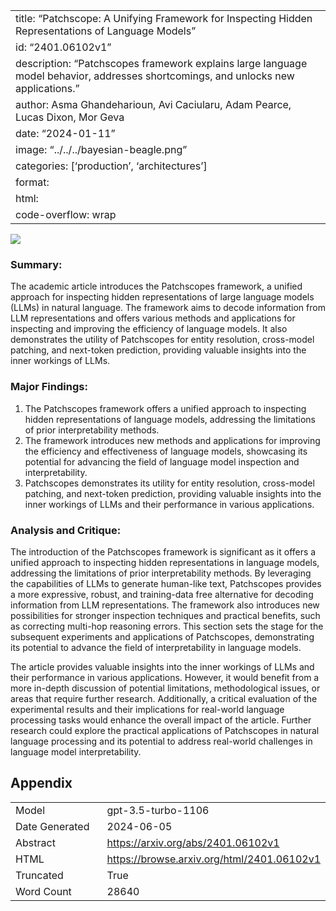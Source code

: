 
---
title: "Patchscope: A Unifying Framework for Inspecting Hidden Representations of Language Models"
id: "2401.06102v1"
description: "Patchscopes framework explains large language model behavior, addresses shortcomings, and unlocks new applications."
author: Asma Ghandeharioun, Avi Caciularu, Adam Pearce, Lucas Dixon, Mor Geva
date: "2024-01-11"
image: "../../../bayesian-beagle.png"
categories: ['production', 'architectures']
format:
  html:
    code-overflow: wrap
---

![](../../../bayesian-beagle.png)

### Summary:

The academic article introduces the Patchscopes framework, a unified approach for inspecting hidden representations of large language models (LLMs) in natural language. The framework aims to decode information from LLM representations and offers various methods and applications for inspecting and improving the efficiency of language models. It also demonstrates the utility of Patchscopes for entity resolution, cross-model patching, and next-token prediction, providing valuable insights into the inner workings of LLMs.

### Major Findings:
1. The Patchscopes framework offers a unified approach to inspecting hidden representations of language models, addressing the limitations of prior interpretability methods.
2. The framework introduces new methods and applications for improving the efficiency and effectiveness of language models, showcasing its potential for advancing the field of language model inspection and interpretability.
3. Patchscopes demonstrates its utility for entity resolution, cross-model patching, and next-token prediction, providing valuable insights into the inner workings of LLMs and their performance in various applications.

### Analysis and Critique:
The introduction of the Patchscopes framework is significant as it offers a unified approach to inspecting hidden representations in language models, addressing the limitations of prior interpretability methods. By leveraging the capabilities of LLMs to generate human-like text, Patchscopes provides a more expressive, robust, and training-data free alternative for decoding information from LLM representations. The framework also introduces new possibilities for stronger inspection techniques and practical benefits, such as correcting multi-hop reasoning errors. This section sets the stage for the subsequent experiments and applications of Patchscopes, demonstrating its potential to advance the field of interpretability in language models.

The article provides valuable insights into the inner workings of LLMs and their performance in various applications. However, it would benefit from a more in-depth discussion of potential limitations, methodological issues, or areas that require further research. Additionally, a critical evaluation of the experimental results and their implications for real-world language processing tasks would enhance the overall impact of the article. Further research could explore the practical applications of Patchscopes in natural language processing and its potential to address real-world challenges in language model interpretability.

## Appendix

|          |          |
|----------|----------|
| Model     | gpt-3.5-turbo-1106       |
| Date Generated     | 2024-06-05       |
| Abstract | [https://arxiv.org/abs/2401.06102v1](https://arxiv.org/abs/2401.06102v1)        |
| HTML     | [https://browse.arxiv.org/html/2401.06102v1](https://browse.arxiv.org/html/2401.06102v1)       |
| Truncated       | True       |
| Word Count       | 28640       |